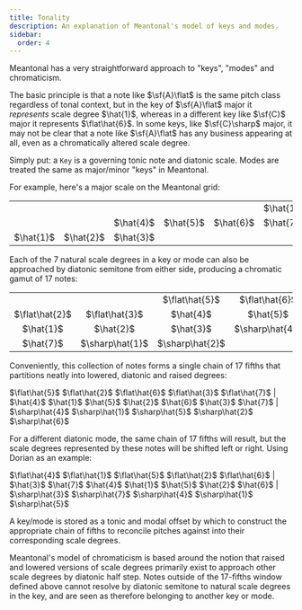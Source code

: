 ```yaml
---
title: Tonality
description: An explanation of Meantonal's model of keys and modes.
sidebar:
  order: 4
---
```



Meantonal has a very straightforward approach to "keys", "modes" and chromaticism.

The basic principle is that a note like $\sf{A}\flat$ is the same pitch class regardless of tonal context, but in the key of $\sf{A}\flat$ major it _represents_ scale degree $\hat{1}$, whereas in a different key like $\sf{C}$ major it represents $\flat\hat{6}$. In some keys, like $\sf{C}\sharp$ major, it may not be clear that a note like $\sf{A}\flat$ has any business appearing at all, even as a chromatically altered scale degree.

<Aside>

Simply put: a `Key` is a governing tonic note and diatonic scale. Modes are treated the same as major/minor "keys" in Meantonal.

</Aside>

For example, here's a major scale on the Meantonal grid:

|           |           |           |           |           |           |
| :-------: | :-------: | :-------: | :-------: | :-------: | :-------: |
|           |           |           |           |           | $\hat{1}$ |
|           |           | $\hat{4}$ | $\hat{5}$ | $\hat{6}$ | $\hat{7}$ |
| $\hat{1}$ | $\hat{2}$ | $\hat{3}$ |           |           |           |

Each of the 7 natural scale degrees in a key or mode can also be approached by diatonic semitone from either side, producing a chromatic gamut of 17 notes:

|                |                 |                 |                 |                 |                 |
| :------------: | :-------------: | :-------------: | :-------------: | :-------------: | :-------------: |
|                |                 | $\flat\hat{5}$  | $\flat\hat{6}$  | $\flat\hat{7}$  |    $\hat{1}$    |
| $\flat\hat{2}$ | $\flat\hat{3}$  |    $\hat{4}$    |    $\hat{5}$    |    $\hat{6}$    |    $\hat{7}$    |
|   $\hat{1}$    |    $\hat{2}$    |    $\hat{3}$    | $\sharp\hat{4}$ | $\sharp\hat{5}$ | $\sharp\hat{6}$ |
|   $\hat{7}$    | $\sharp\hat{1}$ | $\sharp\hat{2}$ |                 |                 |                 |

Conveniently, this collection of notes forms a single chain of 17 fifths that partitions neatly into lowered, diatonic and raised degrees:

$\flat\hat{5}$ $\flat\hat{2}$ $\flat\hat{6}$ $\flat\hat{3}$ $\flat\hat{7}$ | $\hat{4}$ $\hat{1}$ $\hat{5}$ $\hat{2}$ $\hat{6}$ $\hat{3}$ $\hat{7}$ | $\sharp\hat{4}$ $\sharp\hat{1}$ $\sharp\hat{5}$ $\sharp\hat{2}$ $\sharp\hat{6}$ 

For a different diatonic mode, the same chain of 17 fifths will result, but the scale degrees represented by these notes will be shifted left or right. Using Dorian as an example:

$\flat\hat{4}$ $\flat\hat{1}$ $\flat\hat{5}$ $\flat\hat{2}$ $\flat\hat{6}$ | $\hat{3}$ $\hat{7}$ $\hat{4}$ $\hat{1}$ $\hat{5}$ $\hat{2}$ $\hat{6}$ | $\sharp\hat{3}$ $\sharp\hat{7}$ $\sharp\hat{4}$ $\sharp\hat{1}$ $\sharp\hat{5}$ 

A key/mode is stored as a tonic and modal offset by which to construct the appropriate chain of fifths to reconcile pitches against into their corresponding scale degrees.

Meantonal's model of chromaticism is based around the notion that raised and lowered versions of scale degrees primarily exist to approach other scale degrees by diatonic half step. Notes outside of the 17-fifths window defined above cannot resolve by diatonic semitone to natural scale degrees in the key, and are seen as therefore belonging to another key or mode.
